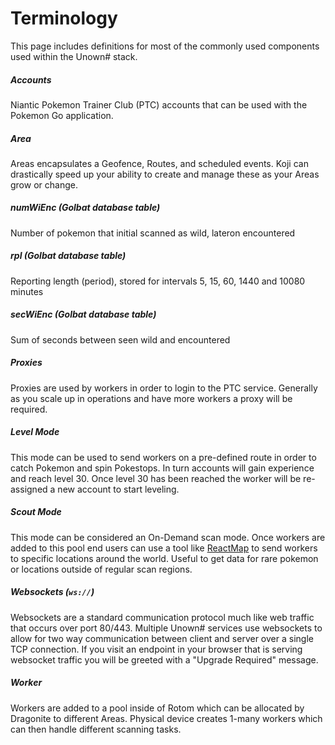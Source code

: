 
# Terminology

This page includes definitions for most of the commonly used components used within the Unown# stack.

##### Accounts

Niantic Pokemon Trainer Club (PTC) accounts that can be used with the Pokemon Go application.

##### Area

Areas encapsulates a Geofence, Routes, and scheduled events. Koji can drastically speed up your ability to create and manage these as your Areas grow or change.

##### numWiEnc (Golbat database table)

Number of pokemon that initial scanned as wild, lateron encountered

##### rpl (Golbat database table)

Reporting length (period), stored for intervals 5, 15, 60, 1440 and 10080 minutes

##### secWiEnc (Golbat database table)

Sum of seconds between seen wild and encountered

##### Proxies

Proxies are used by workers in order to login to the PTC service. Generally as you scale up in operations and have more workers a proxy will be required.

##### Level Mode

This mode can be used to send workers on a pre-defined route in order to catch Pokemon and spin Pokestops. In turn accounts will gain experience and reach level 30. Once level 30 has been reached the worker will be re-assigned a new account to start leveling.

##### Scout Mode

This mode can be considered an On-Demand scan mode. Once workers are added to this pool end users can use a tool like [ReactMap](./other/third-party) to send workers to specific locations around the world. Useful to get data for rare pokemon or locations outside of regular scan regions.

##### Websockets (`ws://`)

Websockets are a standard communication protocol much like web traffic that occurs over port 80/443. Multiple Unown# services use websockets to allow for two way communication between client and server over a single TCP connection. If you visit an endpoint in your browser that is serving websocket traffic you will be greeted with a "Upgrade Required" message.

##### Worker

Workers are added to a pool inside of Rotom which can be allocated by Dragonite to different Areas. Physical device creates 1-many workers which can then handle different scanning tasks.
